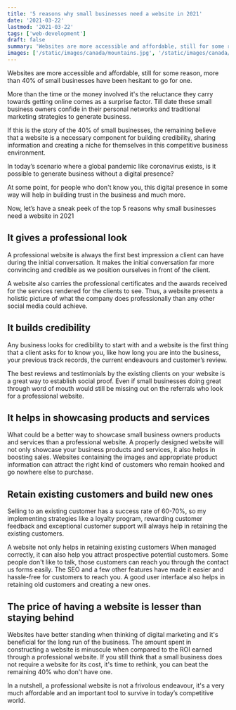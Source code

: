 ```yaml
---
title: '5 reasons why small businesses need a website in 2021'
date: '2021-03-22'
lastmod: '2021-03-22'
tags: ['web-development']
draft: false
summary: 'Websites are more accessible and affordable, still for some reason, more than 40% of small businesses have been hesitant to go for one'
images: ['/static/images/canada/mountains.jpg', '/static/images/canada/toronto.jpg']
---
```


Websites are more accessible and affordable, still for some reason, more than 40% of small businesses have been hesitant to go for one.

More than the time or the money involved it's the reluctance they carry towards getting online comes as a surprise factor. Till date these small business owners confide in their personal networks and traditional marketing strategies to generate business.

If this is the story of the 40% of small businesses, the remaining believe that a website is a necessary component for building credibility, sharing information and creating a niche for themselves in this competitive business environment.

In today’s scenario where a global pandemic like coronavirus exists, is it possible to generate business without a digital presence?

At some point, for people who don't know you, this digital presence in some way will help in building trust in the business and much more.

Now, let’s have a sneak peek of the top 5 reasons why small businesses need a website in 2021

## It gives a professional look

A professional website is always the first best impression a client can have during the initial conversation. It makes the initial conversation far more convincing and credible as we position ourselves in front of the client.

A website also carries the professional certificates and the awards received for the services rendered for the clients to see. Thus, a website presents a holistic picture of what the company does professionally than any other social media could achieve.

## It builds credibility

Any business looks for credibility to start with and a website is the first thing that a client asks for to know you, like how long you are into the business, your previous track records, the current endeavours and customer’s review.

The best reviews and testimonials by the existing clients on your website is a great way to establish social proof. Even if small businesses doing great through word of mouth would still be missing out on the referrals who look for a professional website.

## It helps in showcasing products and services

What could be a better way to showcase small business owners products and services than a professional website. A properly designed website will not only showcase your business products and services, it also helps in boosting sales. Websites containing the images and appropriate product information can attract the right kind of customers who remain hooked and go nowhere else to purchase.

## Retain existing customers and build new ones

Selling to an existing customer has a success rate of 60-70%, so my implementing strategies like a loyalty program, rewarding customer feedback and exceptional customer support will always help in retaining the existing customers.

A website not only helps in retaining existing customers When managed correctly, it can also help you attract prospective potential customers. Some people don't like to talk, those customers can reach you through the contact us forms easily. The SEO and a few other features have made it easier and hassle-free for customers to reach you. A good user interface also helps in retaining old customers and creating a new ones.

## The price of having a website is lesser than staying behind

Websites have better standing when thinking of digital marketing and it's beneficial for the long run of the business. The amount spent in constructing a website is minuscule when compared to the ROI earned through a professional website. If you still think that a small business does not require a website for its cost, it's time to rethink, you can beat the remaining 40% who don't have one.

In a nutshell, a professional website is not a frivolous endeavour, it's a very much affordable and an important tool to survive in today’s competitive world.